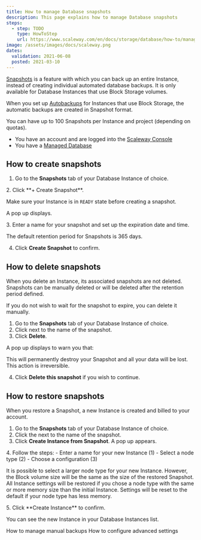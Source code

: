 ```yaml
---
title: How to manage Database snapshots
description: This page explains how to manage Database snapshots
steps:
  - step: TODO
    type: HowToStep
    url: https://www.scaleway.com/en/docs/storage/database/how-to/manage-snapshots
image: /assets/images/docs/scaleway.png
dates:
  validation: 2021-06-08
  posted: 2021-03-10
---
```


[Snapshots](/storage/database/how-to/manage-snapshots/) is a feature with which you can back up an entire Instance, instead of creating individual automated database backups. It is only available for Database Instances that use Block Storage volumes. 

When you set up [Autobackups](/storage/database/how-to/enable-autobackup/) for Instances that use Block Storage, the automatic backups are created in Snapshot format. 

You can have up to 100 Snapshots per Instance and project (depending on quotas).

<Message type="requirement">

- You have an account and are logged into the [Scaleway Console](https://console.scaleway.com)
- You have a [Managed Database](/storage/database/concepts/#managed-database/)

</Message>


## How to create snapshots

1. Go to the **Snapshots** tab of your Database Instance of choice.
  <Lightbox src="scaleway-snapshots-tab.png" alt="" />
2. Click **+ Create Snapshot**.
  <Message type="important">

  Make sure your Instance is in `READY` state before creating a snapshot.

  </Message>

  A pop up displays.

  <Lightbox src="scaleway-create-snapshot.png" alt="" />
3. Enter a name for your snapshot and set up the expiration date and time.
  <Message type="note">

  The default retention period for Snapshots is 365 days. 

  </Message>

4. Click **Create Snapshot** to confirm. 

## How to delete snapshots

When you delete an Instance, its associated snapshots are not deleted. Snapshots can be manually deleted or will be deleted after the retention period defined.

If you do not wish to wait for the snapshot to expire, you can delete it manually. 

1. Go to the **Snapshots** tab of your Database Instance of choice.
2. Click <Icon name="more" /> next to the name of the snapshot. 
3. Click **Delete**.
  <Lightbox src="scaleway-delete-snapshot.png" alt="" />

  A pop up displays to warn you that:

  <Message type="important">

  This will permanently destroy your Snapshot and all your data will be lost. This action is irreversible.

  </Message>

4. Click **Delete this snapshot** if you wish to continue.
  <Lightbox src="scaleway-delete-snapshot-pop-up.png" alt="" />

## How to restore snapshots

When you restore a Snapshot, a new Instance is created and billed to your account.

1. Go to the **Snapshots** tab of your Database Instance of choice.
2. Click the <Icon name="more" /> next to the name of the snapshot.  
3. Click **Create Instance from Snapshot**. A pop up appears.
  <Lightbox src="scaleway-create-instance-pop-up.png" alt="" />
4. Follow the steps: 
    - Enter a name for your new Instance (1)
    - Select a node type (2) 
    - Choose a configuration (3)

  <Message type="important">

  It is possible to select a larger node type for your new Instance. However, the Block volume size will be the same as the size of the restored Snapshot. All Instance settings will be restored if you chose a node type with the same or more memory size than the initial Instance. Settings will be reset to the default if your node type has less memory.

  </Message>
5. Click **Create Instance** to confirm. 

You can see the new Instance in your Database Instances list.

<Navigation title="See Also">
  <PreviousButton to="/storage/database/how-to/manage-manual-backups/">How to manage manual backups</PreviousButton>
  <NextButton to="/storage/database/how-to/configure-advanced-settings/">How to configure advanced settings</NextButton>
</Navigation>
